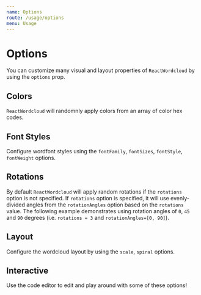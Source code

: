 ```yaml
---
name: Options
route: /usage/options
menu: Usage
---
```



# Options

You can customize many visual and layout properties of `ReactWordcloud` by using the `options` prop.

## Colors

`ReactWordcloud` will randomnly apply colors from an array of color hex codes.

<Playground>
  <ReactWordcloud
    options={{
      colors: ["#1f77b4", "#9467bd", "#8c564b"]
    }}
    words={words}
  />
</Playground>

## Font Styles

Configure wordfont styles using the `fontFamily`, `fontSizes`, `fontStyle`, `fontWeight` options.

<Playground>
  <ReactWordcloud
    options={{
      fontFamily: "courier new",
      fontSizes: [10, 20],
      fontStyle: "italic",
      fontWeight: "bold"
    }}
    words={words}
  />
</Playground>

## Rotations

By default `ReactWordcloud` will apply random rotations if the `rotations` option is not specified. If `rotations` option is specified, it will use evenly-divided angles from the `rotationAngles` option based on the `rotations` value. The following example demonstrates using rotation angles of `0`, `45` and `90` degrees (i.e. `rotations = 3` and `rotationAngles=[0, 90]`).

<Playground>
  <ReactWordcloud
    options={{
      rotations: 3,
      rotationAngles: [0, 90]
    }}
    words={words}
  />
</Playground>

## Layout

Configure the wordcloud layout by using the `scale`, `spiral` options.

<Playground>
  <ReactWordcloud
    options={{
      scale: "log",
      spiral: "rectangular"
    }}
    words={words}
  />
</Playground>

## Interactive

Use the code editor to edit and play around with some of these options!

<Playground>
  <ReactWordcloud
    words={words}
    options={{
      colors: [
        "#1f77b4",
        "#ff7f0e",
        "#2ca02c",
        "#d62728",
        "#9467bd",
        "#8c564b"
      ],
      enableTooltip: true,
      fontFamily: "impact",
      fontSizes: [5, 60],
      fontStyle: "normal",
      fontWeight: "normal",
      padding: 1,
      rotations: 3,
      rotationAngles: [0, 90],
      scale: "sqrt",
      spiral: "archimedean",
      transitionDuration: 1000
    }}
  />
</Playground>
